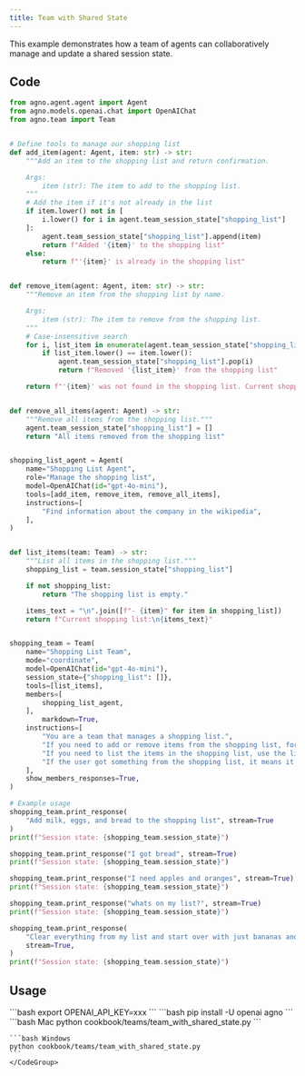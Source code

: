 ```yaml
---
title: Team with Shared State
---
```

This example demonstrates how a team of agents can collaboratively manage and update a shared session state.
## Code

```python cookbook/teams/team_with_shared_state.py
from agno.agent.agent import Agent
from agno.models.openai.chat import OpenAIChat
from agno.team import Team


# Define tools to manage our shopping list
def add_item(agent: Agent, item: str) -> str:
    """Add an item to the shopping list and return confirmation.

    Args:
        item (str): The item to add to the shopping list.
    """
    # Add the item if it's not already in the list
    if item.lower() not in [
        i.lower() for i in agent.team_session_state["shopping_list"]
    ]:
        agent.team_session_state["shopping_list"].append(item)
        return f"Added '{item}' to the shopping list"
    else:
        return f"'{item}' is already in the shopping list"


def remove_item(agent: Agent, item: str) -> str:
    """Remove an item from the shopping list by name.

    Args:
        item (str): The item to remove from the shopping list.
    """
    # Case-insensitive search
    for i, list_item in enumerate(agent.team_session_state["shopping_list"]):
        if list_item.lower() == item.lower():
            agent.team_session_state["shopping_list"].pop(i)
            return f"Removed '{list_item}' from the shopping list"

    return f"'{item}' was not found in the shopping list. Current shopping list: {agent.team_session_state['shopping_list']}"


def remove_all_items(agent: Agent) -> str:
    """Remove all items from the shopping list."""
    agent.team_session_state["shopping_list"] = []
    return "All items removed from the shopping list"


shopping_list_agent = Agent(
    name="Shopping List Agent",
    role="Manage the shopping list",
    model=OpenAIChat(id="gpt-4o-mini"),
    tools=[add_item, remove_item, remove_all_items],
    instructions=[
        "Find information about the company in the wikipedia",
    ],
)


def list_items(team: Team) -> str:
    """List all items in the shopping list."""
    shopping_list = team.session_state["shopping_list"]

    if not shopping_list:
        return "The shopping list is empty."

    items_text = "\n".join([f"- {item}" for item in shopping_list])
    return f"Current shopping list:\n{items_text}"


shopping_team = Team(
    name="Shopping List Team",
    mode="coordinate",
    model=OpenAIChat(id="gpt-4o-mini"),
    session_state={"shopping_list": []},
    tools=[list_items],
    members=[
        shopping_list_agent,
    ],
        markdown=True,
    instructions=[
        "You are a team that manages a shopping list.",
        "If you need to add or remove items from the shopping list, forward the full request to the shopping list agent (don't break it up into multiple requests).",
        "If you need to list the items in the shopping list, use the list_items tool.",
        "If the user got something from the shopping list, it means it can be removed from the shopping list.",
    ],
    show_members_responses=True,
)

# Example usage
shopping_team.print_response(
    "Add milk, eggs, and bread to the shopping list", stream=True
)
print(f"Session state: {shopping_team.session_state}")

shopping_team.print_response("I got bread", stream=True)
print(f"Session state: {shopping_team.session_state}")

shopping_team.print_response("I need apples and oranges", stream=True)
print(f"Session state: {shopping_team.session_state}")

shopping_team.print_response("whats on my list?", stream=True)
print(f"Session state: {shopping_team.session_state}")

shopping_team.print_response(
    "Clear everything from my list and start over with just bananas and yogurt",
    stream=True,
)
print(f"Session state: {shopping_team.session_state}")

```

## Usage

<Steps>
  <Snippet file="create-venv-step.mdx" />

  <Step title="Set your API key">
    ```bash
    export OPENAI_API_KEY=xxx
    ```
  </Step>

  <Step title="Install libraries">
    ```bash
    pip install -U openai agno
    ```
  </Step>

  <Step title="Run Example">
    <CodeGroup>
    ```bash Mac
    python cookbook/teams/team_with_shared_state.py
    ```

    ```bash Windows
    python cookbook/teams/team_with_shared_state.py
    ```
    </CodeGroup>
  </Step>
</Steps>
